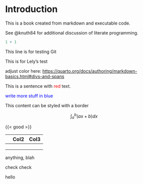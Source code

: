 # Introduction

This is a book created from markdown and executable code.

See @knuth84 for additional discussion of literate programming.

```r
1 + 1
```

This line is for testing Git

This is for Lely's test

adjust color here: [https://quarto.org/docs/authoring/markdown-basics.html#divs-and-spans](URL)

This is a sentence with [red]{style="color: red;"} text.

[write more stuff in blue]{style="color: blue;"}

::: border
This content can be styled with a border
:::

$$\int^{b}_{a} (ax+b) dx$$

{{< good >}}

|     | Col2 | Col3 |
|-----|------|------|
|     |      |      |
|     |      |      |
|     |      |      |

anything, blah

check check

hello

